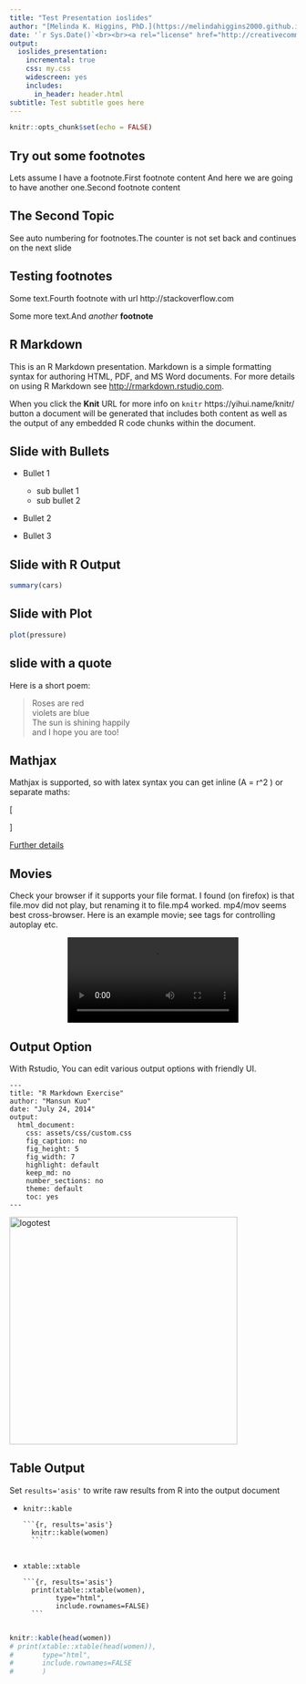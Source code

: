```yaml
---
title: "Test Presentation ioslides"
author: "[Melinda K. Higgins, PhD.](https://melindahiggins2000.github.io/blogdownAcademic/)"
date: '`r Sys.Date()`<br><br><a rel="license" href="http://creativecommons.org/licenses/by-nc-sa/4.0/"><img alt="by-nc-sa-4.0-88x31.png" style="border-width:0" src="images/by-nc-sa-4.0-88x31.png" /></a>'
output: 
  ioslides_presentation:
    incremental: true
    css: my.css
    widescreen: yes
    includes:
      in_header: header.html
subtitle: Test subtitle goes here
---
```


```r
knitr::opts_chunk$set(echo = FALSE)
```

## Try out some footnotes

Lets assume I have a footnote.<footnote>First footnote content</footnote> And here we are going to have another one.<footnote>Second footnote content</footnote>


## The Second Topic

See auto numbering for footnotes.<footnote>The counter is not set back and continues on the next slide</footnote>

## Testing footnotes
Some text.<footnote>Fourth footnote with url http://stackoverflow.com</footnote>

Some more text.<footnote>And *another* **footnote**</footnote>

## R Markdown

This is an R Markdown presentation. Markdown is a simple formatting syntax for authoring HTML, PDF, and MS Word documents. For more details on using R Markdown see <http://rmarkdown.rstudio.com>.

When you click the **Knit** <footnote>URL for more info on `knitr` https://yihui.name/knitr/</footnote> button a document will be generated that includes both content as well as the output of any embedded R code chunks within the document.

## Slide with Bullets

* Bullet 1
    + sub bullet 1
    + sub bullet 2
    
* Bullet 2

* Bullet 3

## Slide with R Output

```r
summary(cars)
```

## Slide with Plot

```r
plot(pressure)
```

## slide with a quote

Here is a short poem:

<div class="quote-container2">

> Roses are red <br>
> violets are blue <br>
> The sun is shining happily <br>
> and I hope you are too!

</div>

## Mathjax

Mathjax is supported, so with latex syntax you can get inline  \(A = \pi
\times r^2 \) or separate maths:

\[
\begin{aligned}
I_{1} &= \int_{0}^{2*\pi} \sin(x)
\\
I_{2} &= \int_{0}^{2*\pi} \cos(x)
\end{aligned}
\]

[Further details](https://support.rstudio.com/hc/en-us/articles/200486328-Equations-in-R-Markdown)

## Movies

Check your browser if it supports your file format. I found (on
firefox) is that file.mov did not play, but renaming it to file.mp4
worked. mp4/mov seems best cross-browser.  Here is an example movie;
see tags for controlling autoplay etc.

<center>
<video id="sampleMovie1" src="p11ctrlconv.mov" loop="true" autoplay="true" controls></video>
</center>



## Output Option

With Rstudio, You can edit various output options with friendly UI.

<div class="columns-2">

```
---
title: "R Markdown Exercise"
author: "Mansun Kuo"
date: "July 24, 2014"
output:
  html_document:
    css: assets/css/custom.css
    fig_caption: no
    fig_height: 5
    fig_width: 7
    highlight: default
    keep_md: no
    number_sections: no
    theme: default
    toc: yes
---
```


<img src="images/logotest1.png" alt="logotest" height="400">

</div>

## Table Output

Set `results='asis'` to write raw results from R into the output document

<div class="columns-2">

- `knitr::kable`

    <pre class="markdown"><code>&#96;&#96;&#96;{r, results='asis'}
    knitr::kable(women)
    &#96;&#96;&#96;
    </code></pre>

- `xtable::xtable`

    <pre class="markdown"><code>&#96;&#96;&#96;{r, results='asis'}
    print(xtable::xtable(women), 
          type="html", 
          include.rownames=FALSE)
    &#96;&#96;&#96;
    </code></pre>

```r
knitr::kable(head(women))
# print(xtable::xtable(head(women)), 
#       type="html", 
#       include.rownames=FALSE
#       )
```

</div>

